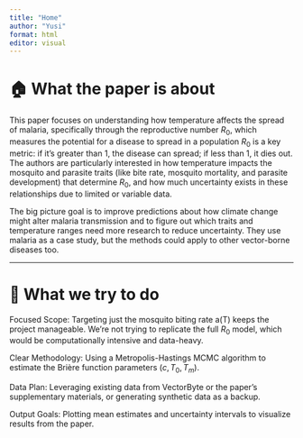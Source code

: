 ```yaml
---
title: "Home"
author: "Yusi"
format: html
editor: visual
---
```


# 🏠 What the paper is about

This paper focuses on understanding how temperature affects the spread of malaria, specifically through the reproductive number $R_0$, which measures the potential for a disease to spread in a population $R_0$​ is a key metric: if it’s greater than 1, the disease can spread; if less than 1, it dies out. The authors are particularly interested in how temperature impacts the mosquito and parasite traits (like bite rate, mosquito mortality, and parasite development) that determine $R_0$, and how much uncertainty exists in these relationships due to limited or variable data.

The big picture goal is to improve predictions about how climate change might alter malaria transmission and to figure out which traits and temperature ranges need more research to reduce uncertainty. They use malaria as a case study, but the methods could apply to other vector-borne diseases too.

-----------------------------------------------------------------------

# 🧪 What we try to do

Focused Scope: Targeting just the mosquito biting rate a(T) keeps the project manageable. We’re not trying to replicate the full $R_0$ model, which would be computationally intensive and data-heavy.

Clear Methodology: Using a Metropolis-Hastings MCMC algorithm to estimate the Brière function parameters $(c, T_0, T_m)$.

Data Plan: Leveraging existing data from VectorByte or the paper’s supplementary materials, or generating synthetic data as a backup.

Output Goals: Plotting mean estimates and uncertainty intervals to visualize results from the paper. 

